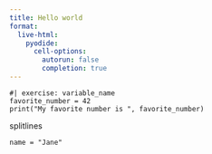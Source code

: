 ```yaml
---
title: Hello world
format:
  live-html:
    pyodide:
      cell-options:
        autorun: false
        completion: true
---
```



```pyodide
#| exercise: variable_name
favorite_number = 42
print("My favorite number is ", favorite_number)
```

::: { .hint exercise="variable_name"}
::: { .callout-note collapse="false"}

splitlines

:::
:::
::: { .solution exercise="variable_name"}
::: { .callout-tip collapse="false"}
```pyodide
name = "Jane"
```
:::
:::

